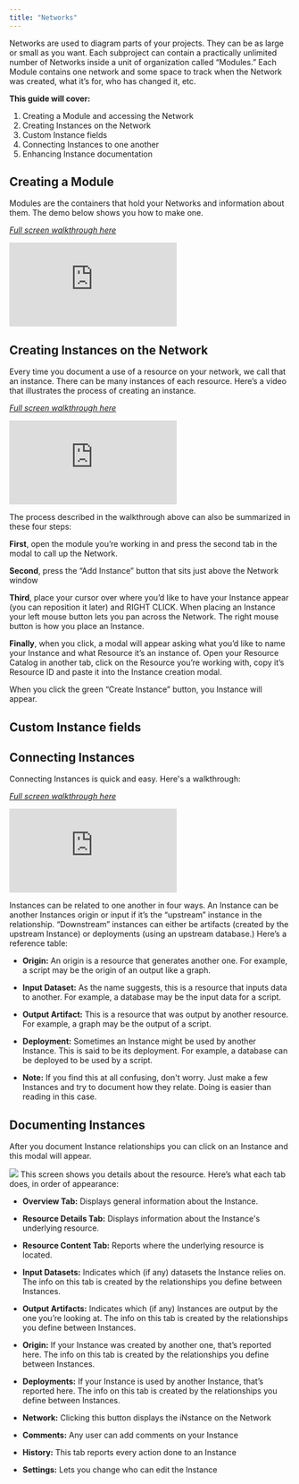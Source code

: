 ```yaml
---
title: "Networks"
---
```


Networks are used to diagram parts of your projects. They can be as large or small as you want. Each subproject can contain a practically unlimited number of Networks inside a unit of organization called “Modules.” Each Module contains one network and some space to track when the Network was created, what it’s for, who has changed it, etc.

**This guide will cover:**
1. Creating a Module and accessing the Network
2. Creating Instances on the Network
3. Custom Instance fields
4. Connecting Instances to one another 
5. Enhancing Instance documentation

## Creating a Module
Modules are the containers that hold your Networks and information about them. The demo below shows you how to make one.

*[Full screen walkthrough here](https://supademo.com/demo/gsJUx1uAMyGoj0vnu1qRq)*

<iframe src="https://supademo.com/embed/gsJUx1uAMyGoj0vnu1qRq" frameborder="0" webkitallowfullscreen="true" mozallowfullscreen="true" allowfullscreen style={{"width":"719px","height":"500px","border":"none"}}></iframe>

## Creating Instances on the Network
Every time you document a use of a resource on your network, we call that an instance. There can be many instances of each resource. Here’s a video that illustrates the process of creating an instance.

*[Full screen walkthrough here](https://supademo.com/demo/oeR-NjYIHuo71tCi8ZnVW)*

<iframe src="https://supademo.com/embed/oeR-NjYIHuo71tCi8ZnVW" frameborder="0" webkitallowfullscreen="true" mozallowfullscreen="true" allowfullscreen style={{"width":"719px","height":"500px","border":"none"}}></iframe>

The process described in the walkthrough above can also be summarized in these four steps:

**First**, open the module you’re working in and press the second tab in the modal to call up the Network.

**Second**, press the “Add Instance” button that sits just above the Network window

**Third**, place your cursor over where you’d like to have your Instance appear (you can reposition it later) and RIGHT CLICK. When placing an Instance your left mouse button lets you pan across the Network. The right mouse button is how you place an Instance.

**Finally**, when you click, a modal will appear asking what you’d like to name your Instance and what Resource it’s an instance of. Open your Resource Catalog in another tab, click on the Resource you’re working with, copy it’s Resource ID and paste it into the Instance creation modal. 

When you click the green “Create Instance” button, you Instance will appear.

## Custom Instance fields

## Connecting Instances
Connecting Instances is quick and easy. Here's a walkthrough: 

*[Full screen walkthrough here](https://supademo.com/demo/eMSD0GOp1Et4IzTGjlGTM)*

<iframe src="https://supademo.com/embed/eMSD0GOp1Et4IzTGjlGTM" frameborder="0" webkitallowfullscreen="true" mozallowfullscreen="true" allowfullscreen style={{"width":"719px","height":"500px","border":"none"}}></iframe>

Instances can be related to one another in four ways. An Instance can be another Instances origin or input if it’s the “upstream” instance in the relationship. “Downstream” instances can either be artifacts (created by the upstream Instance) or deployments (using an upstream database.) Here’s a reference table:

* **Origin:** An origin is a resource that generates another one. For example, a script may be the origin of an output like a graph. 
 
* **Input Dataset:** As the name suggests, this is a resource that inputs data to another. For example, a database may be the input data for a script.
 
* **Output Artifact:** This is a resource that was output by another resource. For example, a graph may be the output of a script. 
 
* **Deployment:** Sometimes an Instance might be used by another Instance. This is said to be its deployment. For example, a database can be deployed to be used by a script.

* **Note:** If you find this at all confusing, don't worry. Just make a few Instances and try to document how they relate. Doing is easier than reading in this case.

## Documenting Instances

After you document Instance relationships you can click on an Instance and this modal will appear.
<Frame caption="This is the modal that displays details about your Instance">
  <img src="https://d27n7fycrsusaz.cloudfront.net/documenting+instance+modal.PNG" />
</Frame>
This screen shows you details about the resource. Here’s what each tab does, in order of appearance: 

* **Overview Tab:** Displays general information about the Instance.

* **Resource Details Tab:** Displays information about the Instance's underlying resource.

* **Resource Content Tab:** Reports where the underlying resource is located.

* **Input Datasets:** Indicates which (if any) datasets the Instance relies on. The info on this tab is created by the relationships you define between Instances.

* **Output Artifacts:** Indicates which (if any) Instances are output by the one you’re looking at. The info on this tab is created by the relationships you define between Instances.

* **Origin:** If your Instance was created by another one, that’s reported here. The info on this tab is created by the relationships you define between Instances.

* **Deployments:** If your Instance is used by another Instance, that’s reported here. The info on this tab is created by the relationships you define between Instances.

* **Network:** Clicking this button displays the iNstance on the Network

* **Comments:** Any user can add comments on your Instance

* **History:** This tab reports every action done to an Instance

* **Settings:** Lets you change who can edit the Instance
